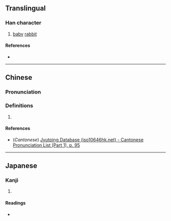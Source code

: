 {{also|嬎}}
{{character info}}
==Translingual==

===Han character===
{{Han char|rn=38|rad=女|as=13|sn=16|four=45413|canj=VNUM,XVNUM|ids=⿰女⿺免⿻丶生}}

# [[baby]] [[rabbit]]

====References====
* {{Han ref|kx=0272.050|dkj=06768|dj=0540.060|hdz=21082.070|uh=5B14|ud=23316|bh=E955|bd=59733}}

----

==Chinese==
{{zh-forms}}

===Pronunciation===
{{zh-pron
|m=fù
|c=faan3
|mn=hoān
|mc=y
|oc=
|ma=
|cat=n
}}

===Definitions===
{{zh-hanzi}}

# {{rfdef|zh}}

====References====
* (''Cantonese'') [http://www.iso10646hk.net/jp/document/download.jsp Jyutping Database (iso10646hk.net) - Cantonese Pronunciation List (Part 1), p. 95]

----

==Japanese==

===Kanji===
{{ja-kanji|grade=|rs=女13}}

# {{rfdef|ja|sort=女13}}

====Readings====
* {{ja-readings|on=[[ふ]] (fu)|kun=}}